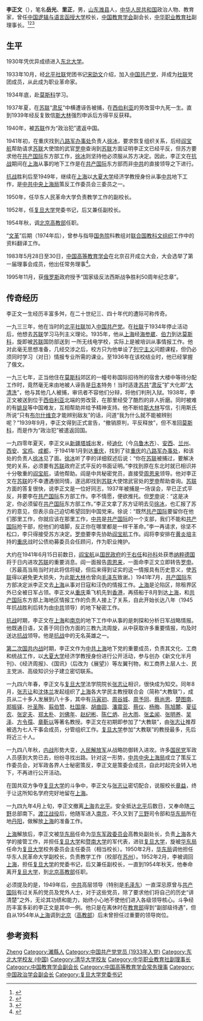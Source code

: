 '''李正文'''（{{bd|1908年||2002年}}），笔名'''岳光'''、'''里正'''，男，[[山东|山东]][[潍县|潍县]]人，[[中华人民共和国|中华人民共和国]]政治人物、教育家，曾任[[中国逻辑与语言函授大学|中国逻辑与语言函授大学]]校长，[[中国教育学会|中国教育学会]]副会长，[[中华职业教育社|中华职业教育社]]副理事长。<ref>{{Cite book|title=左联词典|author=姚辛编著|publisher=光明日报出版社|year=1994|isbn=|location=北京|pages=}}</ref><ref>{{Cite book|title=中国共产党名人录|author=于俊道主编|publisher=四川人民出版社|year=1997|isbn=|location=成都|pages=}}</ref><ref>{{cite book|title=中囯人名大辞典·当代人物卷|author=廖盖隆等编|year=1990|publisher=上海辞书出版社|location=上海|page=}}</ref>

== 生平 ==
1930年凭优异成绩进入[[东北大学_(中国)|东北大学]]。

1933年10月，经[[北平|北平]][[中国左翼社会科学家联盟|社联]]党团书记[[宋劭文|宋劭文]]介绍，加入[[中国共产党|中国共产党]]，并成为[[中国左翼社会科学家联盟|社联]]党团成员，从此成为职业革命家。

1934年底，赴[[莫斯科|莫斯科]]学习。

1937年夏，在[[苏联|苏联]]“[[肃反|肃反]]”中横遭诬告被捕，在[[西伯利亚|西伯利亚]]的劳改营中九死一生。直到1939年经反复致信[[斯大林|斯大林]]强烈申诉后方得平反获释。

1940年，被[[苏联|苏联]]作为“政治犯”遣返中国。

1941年初，在重庆找到[[八路军重庆办事处旧址|八路军办事处]]负责人[[徐冰|徐冰]]，要求恢复组织关系，后经[[阎宝航|阎宝航]]帮助请求[[苏联|苏联]]大使馆的武官[[罗申|罗申]]查询到[[苏联|苏联]]方面证明李正文已经平反，但苏方要求他在[[共产国际|共产国际]]东方部工作，[[徐冰|徐冰]]则坚持他必须服从苏方决定。因此，李正文在[[抗战|抗战]]期间在[[上海|上海]]从事的地下工作是在[[共产国际|共产国际]]东方部而非[[中共|中共]]的直接领导之下进行。

[[抗战|抗战]]胜利后至1949年，继续在[[上海|上海]]以[[大夏大学|大夏大学]]经济学教授身份从事[[中共|中共]]地下工作，是[[中共中央上海局|中共中央上海局]]策反工作委员会三委员之一。

1950年，任华东人民革命大学负责教学工作的副校长。

1952年，任[[复旦大学|复旦大学]]党委书记，后又兼任副校长。

1954年秋，调[[北京|北京]][[中华人民共和国高等教育部|高教部]]任职。

“[[文革|文革]]”后期（1974年后），曾参与指导[[中华人民共和国国务院|国务院]]科教组对[[联合国教科文组织|联合国教科文组织]]工作中的资料翻译工作。

1983年5月28日至30日，[[中国高等教育学会|中国高等教育学会]]在北京召开成立大会，大会选举了第一届理事会成员，他出任常务理事<ref>{{Cite book|title=中国高等教育研究史|last=李均著|publisher=广东高等教育出版社|year=2005.08|isbn=7-5361-3221-2|location=广州|pages=129-130}}</ref>。

1995年11月，获[[俄罗斯|俄罗斯]]政府授予“国家级反法西斯战争胜利50周年纪念章”。

==传奇经历==
李正文一生经历丰富多舛，在二十世纪三、四十年代的遭际可称传奇。
 
一九三三年，他在当时的[[北平|北平]][[中国左翼社会科学家联盟|社联]]加入[[中国共产党|中国共产党]]。在[[中国左翼社会科学家联盟|社联]]于1934年停止活动后，他想去[[苏联|苏联]]学习马列主义理论。1935年，他从[[上海|上海]]经[[海参崴|海参崴]]、[[伯力|伯力]]到达[[莫斯科|莫斯科]]，旋即被[[苏联|苏联]]国防部送到 一所无线电学校，实际上是被培训从事情报工作。他对此毫无思想准备，几经交涉之后，校方只为他单设了[[列宁主义|列宁主义]]问题课程，但仍必须同时学习（对日）情报专业所需的课业。至1936年在该校结业时，他已经掌握了俄文。
 
一九三七年，正当他住在[[莫斯科|莫斯科]]郊区的一幢号称国际招待所的宿舍大楼中等待分配工作时，竟然毫无来由地被人诬告是[[日本|日本]]特务！当时适逢[[苏共|苏共]]“[[肃反|肃反]]”扩大化即“[[大清洗|大清洗]]”，他与其他几人被捕，审讯者不容他们分辩，将他们判刑入狱。1938年，李正文被送到位于[[西伯利亚|西伯利亚]]北端的劳改营，在那里经受了酷烈的非人折磨。同时被难的有[[姚艮|姚艮]]等中国难友，互相帮助并给予精神支持。他不断给[[斯大林|斯大林]]写信，引用斯氏所说“只有[[布尔什维克|布尔什维克]]才能辨别敌友”的话，问道“我为什么就不能被辨别呢？”1939年9月，李正文得到正式宣告，“撤销原判，平反释放”，但不准回[[莫斯科|莫斯科]]，而是作为“政治犯”被遣返回国。
 
一九四零年夏天，李正文从[[新疆|新疆]][[塔城|塔城]]出发，经[[迪化|迪化]]（今[[乌鲁木齐|乌鲁木齐]]）、[[安西|安西]]、[[兰州|兰州]]、[[西安|西安]]、[[宝鸡|宝鸡]]、[[成都|成都]]，于1941年1月到达[[重庆|重庆]]，找到了驻[[重庆|重庆]]的[[八路军重庆办事处旧址|八路军办事处]]，和该处的负责人[[徐冰|徐冰]]见了面。[[徐冰|徐冰]]听了李的详细叙述后说：“你在[[苏联|苏联]]被捕过，要解决党的关系，必须要有[[苏联|苏联]]政府正式平反的书面证明。”李找到原在东北时就已相识并十分敬重的[[阎宝航|阎宝航]]，请他帮助。阎是中共秘密党员，直接受[[周恩来|周恩来]]领导。他对李正文在[[苏联|苏联]]的不幸遭遇很同情，遂迅即找到[[苏联|苏联]]大使馆武官处的[[罗申|罗申]]帮助查询。[[苏联|苏联]]方面的答复很快，说李正文是一位好同志，1937年被捕是一场误会，早已正式平反，并要李在[[共产国际|共产国际]]东方部工作。李不情愿，便欲推托。但[[罗申|罗申]]说：“这是决定，你必须留在[[共产国际|共产国际]]东方部工作。”李正文拿了苏方证明去见[[徐冰|徐冰]]，也汇报了苏方的意见，但表示自己迫切希望回到中国党来。徐说：“既然[[共产国际|共产国际]]要留你在他们那里工作，你就应该在那里工作，[[中共|中共]]是[[共产国际|共产国际]]的一个支部，我们不能和[[共产国际|共产国际]]抢干部，挖他们的墙脚，反正你在哪里都是一样干革命。”李一再请求，徐坚不松口，李只得接受苏方决定。[[罗申|罗申]]要李先协助[[阎宝航|阎宝航]]工作。阎将李安排在[[黄炎培|黄炎培]]主持的[[重庆|重庆]]战时公债劝募委员会任顾问，作为职业掩护。
 
大约在1941年6月15日前数日，[[阎宝航|阎宝航]]从[[国民政府|国民政府]]的[[于右任|于右任]]和[[孙科|孙科]]处获悉[[纳粹德国|纳粹德国]]将于日内进攻[[苏联|苏联]]的重要消息。阎一面报告[[周恩来|周恩来]]，一面命李正文立即转告[[罗申|罗申]]。（苏最高当局当时对此将信将疑，但后来得到证实的这一情报具有历史意义，使[[苏联|苏联]]得以避免更大损失，为此[[斯大林|斯大林]]也曾向[[毛泽东|毛泽东]]致谢。）1941年7月，[[共产国际|共产国际]]东方部决定派李正文去[[上海|上海]]从事对日寇和汪伪的情报工作。[[上海|上海]]是沦陷区，除租界区外已全被日军占领。李正文从[[重庆|重庆]]乘飞机先到[[香港|香港]]，再搭船于8月到达[[上海|上海]]，和[[共产国际|共产国际]]东方部上海地区情报工作的负责人接上了关系，自此开始长达八年（1945年抗战胜利后转为由[[中共|中共]]领导）的地下秘密工作。
 
[[抗战|抗战]]时期，李正文在[[上海|上海]]和[[南京|南京]]的地下工作中从事的是刺探和分析日军战略情报。他既通日语，又善于同日伪方面的三教九流周旋，从中获取许多重要情报，均及时送达[[抗战|抗战]]领导。他是[[抗战|抗战]]中的无名英雄之一。
 
[[第二次国共内战|第二次国共内战]]时期，李正文作为[[中共|中共]][[上海|上海]]地下党的重要成员，负责其文化、工商和统战工作，以[[大夏大学|大夏大学]]经济学教授身份进行公开活动，参与创办《新文化半月刊》、《经济周报》、《国讯》（后改为《展望》）等左翼刊物，和工商界上层人士、民主党派、高级知识分子建立密切联系。
 
一九四六年春，李正文与[[复旦大学|复旦大学]]法学院院长[[张志让|张志让]]相识，很快成为知交。同年8月，[[张志让|张志让]]和[[沈体兰|沈体兰]]发起组织了[[上海|上海]]各大学民主教授联合会（简称“大教联”），成员从二十多人发展到八十多，其中有[[马寅初|马寅初]]、[[周谷城|周谷城]]、[[周予同|周予同]]、[[蔡尚思|蔡尚思]]、[[楚图南|楚图南]]、[[郑振铎|郑振铎]]、[[叶圣陶|叶圣陶]]、[[翦伯赞|翦伯赞]]、[[杜国庠|杜国庠]]、[[胡曲园|胡曲园]]、[[潘震亚|潘震亚]]、[[蔡仪|蔡仪]]、[[杨晦|杨晦]]、[[陈旭麓|陈旭麓]]、[[夏征农|夏征农]]、[[张定夫|张定夫]]、[[郑太朴|郑太朴]]、[[刘佛年|刘佛年]]、[[赵纪彬|赵纪彬]]、[[陈仁炳|陈仁炳]]、[[孙大雨|孙大雨]]、[[张孟闻|张孟闻]]、[[张明养|张明养]]、[[吴泽|吴泽]]、[[方令孺|方令孺]]、[[章靳以|章靳以]]等著名教授。李正文在初期即参加了“大教联”，由[[张志让|张志让]]推荐被选为七人干事会成员，分管组织工作。[[复旦大学|复旦大学]]参加“大教联”的教授最多，先后将近三十人。
 
一九四八年秋，[[第二次国共内战|内战]]形势大变，[[人民解放军|人民解放军]]从战略防御转入进攻。许多[[国民党|国民党]]军政人员感到大势已去，纷纷寻找出路。针对这一形势，[[中共中央上海局|中共中央上海局]]成立了策反工作委员会，对军政各界人士秘密策反，李正文是策委会成员，自此时起完全转入地下，不再进行公开活动。
 
在国共双方争夺[[复旦大学|复旦大学]]的斗争中，李正文与[[张志让|张志让]]密切配合，说服校长[[章益|章益]]，终于让这所知名学府完好地留在[[上海|上海]]。
 
一九四九年4月上旬，李正文撤离[[上海|上海]]去[[北平|北平]]。安全抵达[[北平|北平]]后数日，又奉命随[[三野|三野]]总部南下。[[渡江战役|渡江战役]]后，他随军进入[[南京|南京]]，不久又到了[[三野|三野]]司令部和[[华东局|华东局]]所在地[[丹阳|丹阳]]，做解放[[上海|上海]]的准备工作。
 
[[上海|上海]]解放后，李正文被[[华东局|华东局]]任命为[[华东军政委员会|华东军政委员会]]高教处副处长，负责[[上海|上海]]各大学的接管工作，并担任[[复旦大学|复旦大学]]和[[暨南大学|暨南大学]]的军代表，进驻[[复旦大学|复旦大学]]，旋被[[华东局|华东局]]任命为[[复旦大学|复旦大学]]校务委员会主任委员（相当校长）。1950年2月，[[华东局|华东局]]调他担任华东人民革命大学副校长，负责教学工作（校部在[[苏州|苏州]]）。1952年2月，李被调回[[上海|上海]]，担任[[复旦大学|复旦大学]]的党委书记，后又兼任副校长，一直到1954年秋天，他奉命离开[[复旦大学|复旦大学]]，到[[北京|北京]][[中华人民共和国高等教育部|高教部]]任职。
 
必须提及的是，1949年后，[[中共|中共]]高层领导（特别是[[毛泽东|毛泽东]]）一直深忌原曾与[[共产国际|共产国际]]有过关系的党员及党外人士，对于这些党员，除了要求他们将自己的历史“讲清楚”之外，无论其功绩和能力，始终小心地不使他们进入各级领导核心。斗争经历丰富多彩的李正文是其中一例。他只是在离休时在[[中华人民共和国教育部|教育部]]得到“副部级待遇”，但自从1954年从[[上海|上海]]调到[[北京|北京]]（[[中华人民共和国高等教育部|高教部]]）后未曾担任过重要的领导岗位。
== 参考资料 ==
{{reflist}}

{{复旦大学}}
{{Navboxes
| title  = 李正文在[[中国教育学会|中国教育学会]]的职务
| list1  =
{{中国教育学会第一届理事会}}
}}
{{Navboxes
| title  = 李正文在[[中国高等教育学会|中国高等教育学会]]的职务
| list1  =
{{中国高等教育学会第一届理事会}}
}}
{{Navboxes
| title  = 李正文在[[中国政治学会_(中华人民共和国)|中国政治学会]]的职务
| list1  =
{{中国政治学会第一届理事会}}
{{中国政治学会第二届理事会}}
{{中国政治学会第三届理事会}}
}}
{{Navboxes 
| title  = 李正文在[[中华职业教育社|中华职业教育社]]的职务
| list1  =
{{中华职业教育社第三届理、监事会}}
}}

{{Authority control}}
{{DEFAULTSORT:Li李}}
[[Category:李姓|Zheng]]
[[Category:濰縣人|Category:濰縣人]]
[[Category:中国共产党党员_(1933年入党)|Category:中国共产党党员 (1933年入党)]]
[[Category:东北大学校友_(中国)|Category:东北大学校友 (中国)]]
[[Category:清华大学校友|Category:清华大学校友]]
[[Category:中华职业教育社副理事长|Category:中华职业教育社副理事长]]
[[Category:中国教育学会副会长|Category:中国教育学会副会长]]
[[Category:中国高等教育学会常务理事|Category:中国高等教育学会常务理事]]
[[Category:中国政治学会副会长|Category:中国政治学会副会长]]
[[Category:复旦大学党委书记|Category:复旦大学党委书记]]